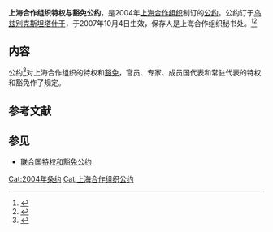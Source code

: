 {{Infobox treaty
|name=上海合作组织特权与豁免公约
|date_signed=2004年6月17日
|date_effective=2007年10月4日
|location_signed={{UZB}}[[塔什干|塔什干]]
|depositor=[[上海合作组织|上海合作组织]]秘书处
|languages=中文、俄文
|signatories=6
}}

'''上海合作组织特权与豁免公约'''，是2004年[[上海合作组织|上海合作组织]]制订的[[公约|公约]]。公约订于[[乌兹别克斯坦|乌兹别克斯坦]][[塔什干|塔什干]]，于2007年10月4日生效，保存人是上海合作组织秘书处。<ref>{{Cite web|title=上海合作组织特权与豁免公约|url=http://treaty.mfa.gov.cn/Treaty/web/detail1.jsp?objid=1531876079132|publisher=中华人民共和国条约数据库|language=zh-hans|accessdate=2021-01-18|archive-date=2021-10-14|archive-url=https://web.archive.org/web/20211014041723/http://treaty.mfa.gov.cn/Treaty/web/detail1.jsp?objid=1531876079132}}</ref><ref>{{Cite web|title=俄政府批准上海合作组织特权和豁免公约|url=http://www.gmw.cn/01gmrb/2004-11/25/content_138089.htm|publisher=光明网|language=zh-hans|accessdate=2021-01-18|archive-date=2021-06-11|archive-url=https://web.archive.org/web/20210611151509/https://www.gmw.cn/01gmrb/2004-11/25/content_138089.htm}}</ref>

== 内容 ==
公约<ref>{{Cite web|title=上海合作组织特权与豁免公约|url=http://treaty.mfa.gov.cn/Treaty/web/detail1.jsp?objid=http://treaty.mfa.gov.cn/tykfiles/20180718/1531876079132.pdf|publisher=中华人民共和国条约数据库|language=zh-hans|accessdate=2021-01-18|archive-date=2021-01-22|archive-url=https://web.archive.org/web/20210122055848/http://treaty.mfa.gov.cn/Treaty/web/detail1.jsp?objid=http%3A%2F%2Ftreaty.mfa.gov.cn%2Ftykfiles%2F20180718%2F1531876079132.pdf}}</ref>对上海合作组织的特权和[[豁免|豁免]]，官员、专家、成员国代表和常驻代表的特权和豁免作了规定。

== 参考文献 ==
{{reflist}}

== 参见 ==
*[[联合国特权和豁免公约|联合国特权和豁免公约]]

[[Cat:2004年条约|Cat:2004年条约]]
[[Cat:上海合作组织公约|Cat:上海合作组织公约]]
{{politic-stub}}
